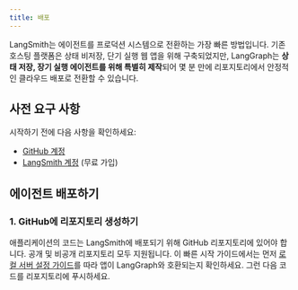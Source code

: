 ```yaml
---
title: 배포
---
```


LangSmith는 에이전트를 프로덕션 시스템으로 전환하는 가장 빠른 방법입니다. 기존 호스팅 플랫폼은 상태 비저장, 단기 실행 웹 앱을 위해 구축되었지만, LangGraph는 **상태 저장, 장기 실행 에이전트를 위해 특별히 제작**되어 몇 분 만에 리포지토리에서 안정적인 클라우드 배포로 전환할 수 있습니다.

## 사전 요구 사항

시작하기 전에 다음 사항을 확인하세요:

* [GitHub 계정](https://github.com/)
* [LangSmith 계정](https://smith.langchain.com/) (무료 가입)

## 에이전트 배포하기

### 1. GitHub에 리포지토리 생성하기

애플리케이션의 코드는 LangSmith에 배포되기 위해 GitHub 리포지토리에 있어야 합니다. 공개 및 비공개 리포지토리 모두 지원됩니다. 이 빠른 시작 가이드에서는 먼저 [로컬 서버 설정 가이드](/oss/langchain/studio#setup-local-langgraph-server)를 따라 앱이 LangGraph와 호환되는지 확인하세요. 그런 다음 코드를 리포지토리에 푸시하세요.

<deploy />